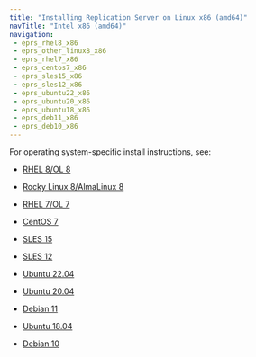 ```yaml
---
title: "Installing Replication Server on Linux x86 (amd64)"
navTitle: "Intel x86 (amd64)"
navigation:
 - eprs_rhel8_x86
 - eprs_other_linux8_x86
 - eprs_rhel7_x86
 - eprs_centos7_x86
 - eprs_sles15_x86
 - eprs_sles12_x86
 - eprs_ubuntu22_x86
 - eprs_ubuntu20_x86
 - eprs_ubuntu18_x86
 - eprs_deb11_x86
 - eprs_deb10_x86
---
```


For operating system-specific install instructions, see:

  - [RHEL 8/OL 8](eprs_rhel8_x86)

  - [Rocky Linux 8/AlmaLinux 8](eprs_other_linux8_x86)
  - [RHEL 7/OL 7](eprs_rhel7_x86)
  - [CentOS 7](eprs_centos7_x86)
  - [SLES 15](eprs_sles15_x86)
  - [SLES 12](eprs_sles12_x86)
  - [Ubuntu 22.04](eprs_ubuntu22_x86)
  - [Ubuntu 20.04](eprs_ubuntu20_x86)
  - [Debian 11](eprs_deb11_x86)
  - [Ubuntu 18.04](eprs_ubuntu18_x86)
  - [Debian 10](eprs_deb10_x86)
